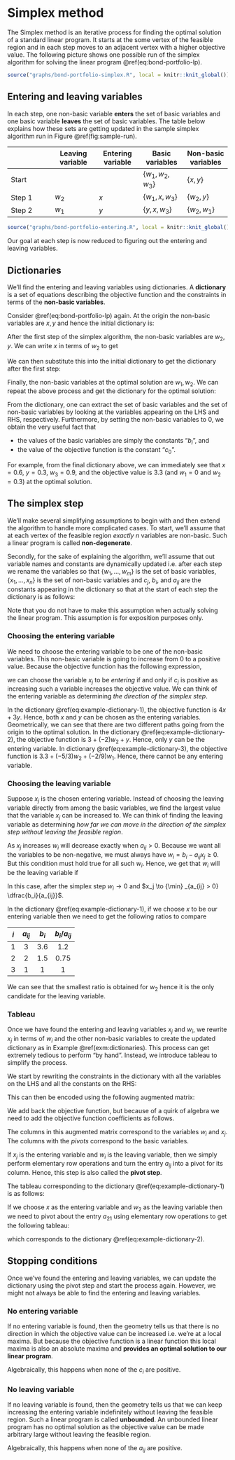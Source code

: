 # Simplex method

The Simplex method is an iterative process for finding the optimal solution of a standard linear program. It starts at the some vertex of the feasible region and in each step moves to an adjacent vertex with a higher objective value. The following picture shows one possible run of the simplex algorithm for solving the linear program \@ref(eq:bond-portfolio-lp).

```r

source("graphs/bond-portfolio-simplex.R", local = knitr::knit_global())

```

## Entering and leaving variables

In each step, one non-basic variable **enters** the set of basic variables and one basic variable **leaves** the set of basic variables. The table below explains how these sets are getting updated in the sample simplex algorithm run in Figure \@ref(fig:sample-run).

|  | Leaving variable | Entering variable | Basic variables | Non-basic variables |
| - | - | - | - | - |
| Start |  |  | $\{w_1, w_2, w_3\}$ | $\{x, y\}$ |
| Step 1 | $w_2$ | $x$ | $\{w_1, x, w_3\}$ |$\{w_2, y\}$ | 
| Step 2 | $w_1$ | $y$ | $\{y, x, w_3\}$ |$\{w_2, w_1\}$ | 

```r

source("graphs/bond-portfolio-entering.R", local = knitr::knit_global())

```

Our goal at each step is now reduced to figuring out the entering and leaving variables.

## Dictionaries

We'll find the entering and leaving variables using dictionaries. A **dictionary** is a set of equations describing the objective function and the constraints in terms of the **non-basic variables**. 

::: {.example #dictionaries}

Consider \@ref(eq:bond-portfolio-lp) again. At the origin the non-basic variables are $x, y$ and hence the initial dictionary is:
\begin{equation}
  \begin{array}{rlrrrr}
  \mbox{objective} & = & 0 & + & 4x & + & 3y \\
  w_1 & = & 3.6 & - & 3x & - & 6y \\
  w_2 & = & 1.5 & - & 2x & - & y \\
  w_3 & = & 1 & - & x & - & y.
  \end{array}
  (\#eq:example-dictionary-1)
\end{equation}

:::

After the first step of the simplex algorithm, the non-basic variables are $w_2, y$. We can write $x$ in terms of $w_2$ to get 

\begin{equation}
  x = 0.75 - 0.5 w_2 - 0.5 y
\end{equation}

We can then substitute this into the initial dictionary to get the dictionary after the first step: 

\begin{equation}
  \begin{array}{rlrrrr}
  \mbox{objective} & = & 3 & + & (-2)w_2 & + & y \\
  w_1 & = & 1.35 & - & (-1.5) w_2 & - & 4.5y \\
  x & = & 0.75 & - & 0.5 w_2 & - & 0.5y \\
  w_3 & = & 0.25 & - & (-0.5) w_2 & - & 0.5y.
  \end{array}
  (\#eq:example-dictionary-2)
\end{equation}

Finally, the non-basic variables at the optimal solution are $w_1, w_2$. We can repeat the above process and get the dictionary for the optimal solution:

\begin{equation}
  \begin{array}{rlrrrr}
  \mbox{objective} & = & 3.3 & + & (-5/3)w_2 & + & (-2/9)w_1 \\
  y & = & 0.3 & - & (-1/3) w_2 & - & 2/9 w_1 \\
  x & = & 0.6 & - & 2/3 w_2 & - & (-1/9) w_1 \\
  w_3 & = & 0.9 & - & (-1/3) w_2 & - & (-1/9) w_1.
  \end{array}
  (\#eq:example-dictionary-3)
\end{equation}

::: {.remark} 

From the dictionary, one can extract the set of basic variables and the set of non-basic variables by looking at the variables appearing on the LHS and RHS, respectively. Furthermore, by setting the non-basic variables to 0, we obtain the very useful fact that 

- the values of the basic variables are simply the constants "$b_i$", and 
- the value of the objective function is the constant "$c_0$".

For example, from the final dictionary above, we can immediately see that $x = 0.6$, $y = 0.3$, $w_3 = 0.9$, and the objective value is $3.3%$ (and $w_1 = 0$ and $w_2 = 0.3$) at the optimal solution.

:::


## The simplex step 

We'll make several simplifying assumptions to begin with and then extend the algorithm to handle more complicated cases.
To start, we'll assume that at each vertex of the feasible region *exactly* $n$ variables are non-basic. 
Such a linear program is called **non-degenerate**.

Secondly, for the sake of explaining the algorithm, we'll assume that out variable names and constants are dynamically updated i.e. after each step we rename the variables so that $\{w_1, \dots, w_m\}$ is the set of basic variables, $\{x_1, \dots, x_n\}$ is the set of non-basic variables and $c_j$, $b_i$, and $a_{ij}$ are the constants appearing in the dictionary so that at the start of each step the dictionary is as follows:


\begin{equation}
  \begin{array}{rrrrrrrrrr}
  \mbox{objective} & = & c_0 & + & c_1x_1 & + & \dots & + & c_nx_n \\
      w_1 & = & b_1 & - & a_{11} x_1 & - & \dots & - & a_{1n} x_n \\
      w_2 & = & b_2 & - & a_{21} x_1 & - & \dots & - & a_{2n} x_n \\
      & & & & & \vdots &  \\
      w_m & = & b_m & - & a_{m1} x_1 & - & \dots & - & a_{mn} x_n 
  \end{array} 
  (\#eq:standard-dictionary)
\end{equation}

Note that you do not have to make this assumption when actually solving the linear program. This assumption is for exposition purposes only.

### Choosing the entering variable

We need to choose the entering variable to be one of the non-basic variables. This non-basic variable is going to increase from 0 to a positive value. 
Because the objective function has the following expression, 

\begin{align}
  \mbox{objective} =  c_0  +  c_1x_1  +  \dots  +  c_nx_n
\end{align}

we can choose the variable $x_j$ to be *entering* if and only if $c_j$ is positive as increasing such a variable increases the objective value. We can think of the entering variable as determining *the direction of the simplex step*.

::: {.example}
In the dictionary \@ref(eq:example-dictionary-1), the objective function is $4x + 3y$. Hence, both $x$ and $y$ can be chosen as the entering variables. Geometrically, we can see that there are two different paths going from the origin to the optimal solution. In the dictionary \@ref(eq:example-dictionary-2), the objective function is $3 + (-2)w_2 + y$. Hence, only $y$ can be the entering variable. In dictionary \@ref(eq:example-dictionary-3), the objective function is $3.3 + (-5/3)w_2 + (-2/9)w_1$. Hence, there cannot be any entering variable.
:::

### Choosing the leaving variable 

Suppose $x_j$ is the chosen entering variable. Instead of choosing the leaving variable directly from among the basic variables, we find the largest value that the variable $x_j$ can be increased to. We can think of finding the leaving variable as determining *how far we can move in the direction of the simplex step without leaving the feasible region*. 

As $x_j$ increases $w_i$ will decrease exactly when $a_{ij} > 0$. Because we want all the variables to be non-negative, we must always have $w_i = b_i - a_{ij} x_j \ge 0$. But this condition must hold true for all such $w_i$. Hence, we get that $w_i$ will be the leaving variable if 

\begin{align}
  i = {\arg \min} _{a_{ij} > 0} \dfrac{b_i}{a_{ij}}
\end{align}

In this case, after the simplex step $w_i \to 0$ and $x_j \to {\min} _{a_{ij} > 0} \dfrac{b_i}{a_{ij}}$.

::: {.example}
In the dictionary \@ref(eq:example-dictionary-1), if we choose $x$ to be our entering variable then we need to get the following ratios to compare 

| $i$ | $a_{ij}$ | $b_i$ | $b_i/a_{ij}$ | 
| :-: | :-: | :-: | :-: | 
| 1 | 3 | 3.6 | 1.2 |
| 2 | 2 | 1.5 | 0.75 |
| 3 | 1 | 1 | 1 |  
:::
We can see that the smallest ratio is obtained for $w_2$ hence it is the only candidate for the leaving variable.


### Tableau 

Once we have found the entering and leaving variables $x_j$ and $w_i$, we rewrite $x_j$ in terms of $w_i$ and the other non-basic variables to create the updated dictionary as in Example \@ref(exm:dictionaries). This process can get extremely tedious to perform "by hand". Instead, we introduce tableau to simplify the process.

We start by rewriting the constraints in the dictionary with all the variables on the LHS and all the constants on the RHS:

\begin{equation}
  \begin{array}{rrrrrrrrrr}
      a_{11} x_1 & + & \dots & + & a_{1n} x_n & + & w_1 & & & & & & = &  b_1\\
      a_{21} x_1 & + & \dots & + & a_{2n} x_n & & & + & w_2 & & & & = &  b_2\\
      & & & & & \vdots &  \\
      a_{m1} x_1 & + & \dots & + & a_{mn} x_n & & & & & & + & w_m & = & b_m\\
  \end{array} 
  (\#eq:standard-tableau)
\end{equation}

This can then be encoded using the following augmented matrix:

\begin{equation}
  \begin{array}{rrrrrrrrrrr|r}
      a_{11}  & & \dots & & a_{1n}  & 1 & & & & & &b_1\\
      a_{21}  & & \dots & & a_{2n}  & & & 1 & & & &b_2\\
      & & & & & \vdots &  \\
      a_{m1}  & & \dots & & a_{mn}  & & & & & & 1 &b_m\\
  \end{array} 
\end{equation}

We add back the objective function, but because of a quirk of algebra we need to add the objective function coefficients as follows.

\begin{equation}
  \begin{array}{rrrrrrrrrrr|r}
      c_1  & & \dots & & c_{n}  & 0 & & 0 & \dots & & 0 &-c_0\\ \hline
      a_{11}  & & \dots & & a_{1n}  & 1 & & & & & &b_1\\
      a_{21}  & & \dots & & a_{2n}  & & & 1 & & & &b_2\\
      & & & & & \vdots &  \\
      a_{m1}  & & \dots & & a_{mn}  & & & & & & 1 &b_m\\
  \end{array} 
\end{equation}

The columns in this augmented matrix correspond to the variables $w_i$ and $x_j$. The columns with the *pivots* correspond to the basic variables. 

If $x_j$ is the entering variable and $w_i$ is the leaving variable, then we simply perform elementary row operations and turn the entry $a_{ij}$ into a pivot for its column. Hence, this step is also called the **pivot step**.

::: {.example}

The tableau corresponding to the dictionary \@ref(eq:example-dictionary-1) is as follows:

\begin{align}
  \begin{bmatrix}
    4 & 3 & 0 & 0 & 0 & 0 \\
    3 & 6 & 1 & 0 & 0 & 3.6 \\
    \boxed{2} & 1 & 0 & 1 & 0 & 1.5 \\
    1  & 1 & 0 & 0 & 1 & 1
  \end{bmatrix}
\end{align}

If we choose $x$ as the entering variable and $w_2$ as the leaving variable then we need to pivot about the entry $a_{21}$ using elementary row operations to get the following tableau:

\begin{align}
  \begin{bmatrix}
    0 & 1 & 0 & -2 & 0 & -3 \\
    0 & 4.5 & 1 & -1.5 & 0 & 1.35 \\
    \boxed{1} & 0.5 & 0 & 0.5 & 0 & 0.75 \\
    0  & 0.5 & 0 & -0.5 & 1 & 0.25
  \end{bmatrix}
\end{align}

which corresponds to the dictionary \@ref(eq:example-dictionary-2).

:::

## Stopping conditions

Once we've found the entering and leaving variables, we can update the dictionary using the pivot step and start the process again. However, we might not always be able to find the entering and leaving variables. 

### No entering variable

If no entering variable is found, then the geometry tells us that there is no direction in which the objective value can be increased i.e. we're at a local maxima. But because the objective function is a linear function this local maxima is also an absolute maxima and **provides an optimal solution to our linear program**.

Algebraically, this happens when none of the $c_i$ are positive. 

### No leaving variable

If no leaving variable is found, then the geometry tells us that we can keep increasing the entering variable indefinitely without leaving the feasible region. Such a linear program is called **unbounded**. An unbounded linear program has no optimal solution as the objective value can be made arbitrary large without leaving the feasible region.

Algebraically, this happens when none of the $a_{ij}$ are positive.